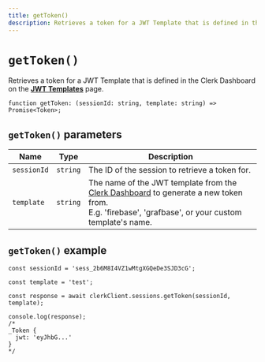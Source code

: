 ```yaml
---
title: getToken()
description: Retrieves a token for a JWT Template that is defined in the Clerk Dashboard.
---
```


# `getToken()`

Retrieves a token for a JWT Template that is defined in the Clerk Dashboard on the **[JWT Templates](https://dashboard.clerk.com/last-active?path=jwt-templates)** page.

```tsx
function getToken: (sessionId: string, template: string) => Promise<Token>;
```

## `getToken()` parameters

| Name | Type | Description |
| --- | --- | --- |
| `sessionId` | `string` | The ID of the session to retrieve a token for. |
| `template` | `string` | The name of the JWT template from the [Clerk Dashboard](https://dashboard.clerk.com/last-active?path=jwt-templates) to generate a new token from.<br/>E.g. 'firebase', 'grafbase', or your custom template's name. |

## `getToken()` example

```tsx
const sessionId = 'sess_2b6M8I4VZ1wMtgXGQeDe3SJD3cG';

const template = 'test';

const response = await clerkClient.sessions.getToken(sessionId, template);

console.log(response);
/*
_Token {
  jwt: 'eyJhbG...'
}
*/
```